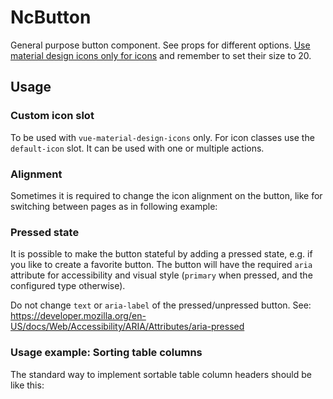 
<Meta of={NcButtonStories} />

# NcButton

General purpose button component. See props for different options.
[Use material design icons only for icons](https://www.npmjs.com/package/vue-material-design-icons) and remember to set their size to 20.

<ArgTypes />

## Usage

### Custom icon slot

To be used with `vue-material-design-icons` only. For icon classes use the `default-icon` slot.
It can be used with one or multiple actions.

<Canvas of={NcButtonStories.General} />

### Alignment

Sometimes it is required to change the icon alignment on the button, like for switching between pages as in following example:

<Canvas of={NcButtonStories.Alignment} />

### Pressed state

It is possible to make the button stateful by adding a pressed state, e.g. if you like to create a favorite button.
The button will have the required `aria` attribute for accessibility and visual style (`primary` when pressed, and the configured type otherwise).

Do not change `text` or `aria-label` of the pressed/unpressed button. See: https://developer.mozilla.org/en-US/docs/Web/Accessibility/ARIA/Attributes/aria-pressed

<Canvas of={NcButtonStories.Pressed} />

### Usage example: Sorting table columns

The standard way to implement sortable table column headers should be like this:

<Canvas of={NcButtonStories.SortingTable} />
